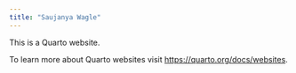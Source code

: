```yaml
---
title: "Saujanya Wagle"
---
```


This is a Quarto website.

To learn more about Quarto websites visit <https://quarto.org/docs/websites>.


